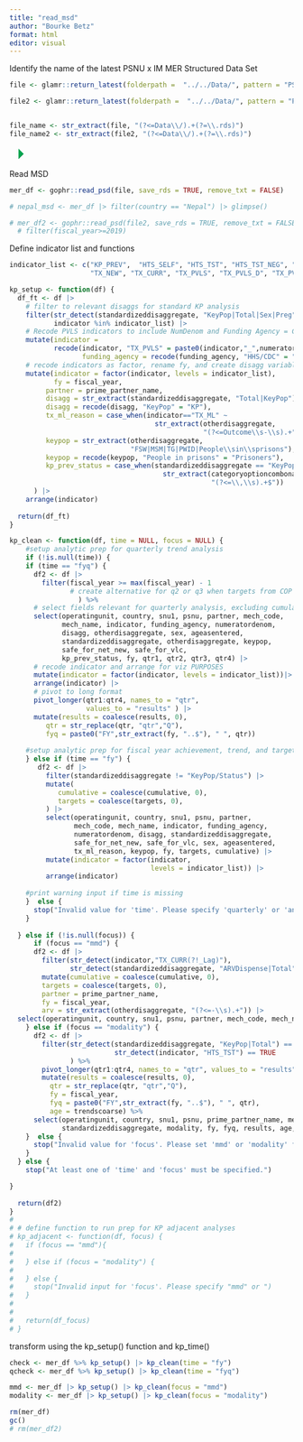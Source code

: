 ```yaml
---
title: "read_msd"
author: "Bourke Betz"
format: html
editor: visual
---
```


Identify the name of the latest PSNU x IM MER Structured Data Set

```r

file <- glamr::return_latest(folderpath =  "../../Data/", pattern = "PSNU_IM_FY2")

file2 <- glamr::return_latest(folderpath =  "../../Data/", pattern = "PSNU_IM_FY1") 


file_name <- str_extract(file, "(?<=Data\\/).+(?=\\.rds)") 
file_name2 <- str_extract(file2, "(?<=Data\\/).+(?=\\.rds)") 
```

![](data:image/png;base64,iVBORw0KGgoAAAANSUhEUgAAACgAAAAaCAYAAADFTB7LAAAAa0lEQVR42u3OywnAIBBAwcXSUoCW5D11xDoNCBGNv0MOecJOBSOi1OZMsJ4dvFxEJ1OQnMxBarIKEpNNkJbsBknJYZCSnAYJyVVQziNig7/nZkFEbhTE5HpBVO4dxOXKIDL3BLG5BJ1T6rsbMfep2CaMN00AAAAASUVORK5CYII= "Run Current Chunk")

Read MSD

```r
mer_df <- gophr::read_psd(file, save_rds = TRUE, remove_txt = FALSE)

# nepal_msd <- mer_df |> filter(country == "Nepal") |> glimpse()

# mer_df2 <- gophr::read_psd(file2, save_rds = TRUE, remove_txt = FALSE) %>% 
  # filter(fiscal_year>=2019)
```

Define indicator list and functions

```r
indicator_list <- c("KP_PREV",  "HTS_SELF", "HTS_TST", "HTS_TST_NEG", "PrEP_NEW", "PrEP_CT", "PrEP_CURR", "HTS_TST_POS",
                    "TX_NEW", "TX_CURR", "TX_PVLS", "TX_PVLS_D", "TX_PVLS_N", "TX_CURR_Lag1", "TX_CURR_Lag2", "TX_ML", "TX_NET_NEW")

kp_setup <- function(df) {
  df_ft <- df |> 
    # filter to relevant disaggs for standard KP analysis 
    filter(str_detect(standardizeddisaggregate, "KeyPop|Total|Sex|Preg"),
           indicator %in% indicator_list) |> 
    # Recode PVLS indicators to include NumDenom and Funding Agency = CDC
    mutate(indicator = 
           recode(indicator, "TX_PVLS" = paste0(indicator,"_",numeratordenom)),
                  funding_agency = recode(funding_agency, "HHS/CDC" = "CDC")) |> 
    # recode indicators as factor, rename fy, and create disagg variables for kp
    mutate(indicator = factor(indicator, levels = indicator_list),
           fy = fiscal_year,
         partner = prime_partner_name,
         disagg = str_extract(standardizeddisaggregate, "Total|KeyPop"),
         disagg = recode(disagg, "KeyPop" = "KP"),
         tx_ml_reason = case_when(indicator=="TX_ML" ~ 
                                    str_extract(otherdisaggregate, 
                                                "(?<=Outcome\\s-\\s).+")),
         keypop = str_extract(otherdisaggregate,
                              "FSW|MSM|TG|PWID|People\\sin\\sprisons"),
         keypop = recode(keypop, "People in prisons" = "Prisoners"),
         kp_prev_status = case_when(standardizeddisaggregate == "KeyPop/Status" ~ 
                                      str_extract(categoryoptioncomboname, 
                                                  "(?<=\\,\\s).+$"))
      ) |> 
    arrange(indicator)
  
  return(df_ft)
}

kp_clean <- function(df, time = NULL, focus = NULL) {
    #setup analytic prep for quarterly trend analysis
    if (!is.null(time)) {
    if (time == "fyq") {
      df2 <- df |> 
        filter(fiscal_year >= max(fiscal_year) - 1
               # create alternative for q2 or q3 when targets from COP shift this)
                 ) %>%
      # select fields relevant for quarterly analysis, excluding cumulative and targets
      select(operatingunit, country, snu1, psnu, partner, mech_code, 
             mech_name, indicator, funding_agency, numeratordenom, 
             disagg, otherdisaggregate, sex, ageasentered, 
             standardizeddisaggregate, otherdisaggregate, keypop, 
             safe_for_net_new, safe_for_vlc,
             kp_prev_status, fy, qtr1, qtr2, qtr3, qtr4) |> 
      # recode indicator and arrange for viz PURPOSES
      mutate(indicator = factor(indicator, levels = indicator_list))|>  
      arrange(indicator) |> 
      # pivot to long format
      pivot_longer(qtr1:qtr4, names_to = "qtr", 
                   values_to = "results" ) |> 
      mutate(results = coalesce(results, 0),
         qtr = str_replace(qtr, "qtr","Q"),
         fyq = paste0("FY",str_extract(fy, "..$"), " ", qtr))
      
    #setup analytic prep for fiscal year achievement, trend, and target achievement analysis
    } else if (time == "fy") {
       df2 <- df |> 
         filter(standardizeddisaggregate != "KeyPop/Status") |> 
         mutate(
            cumulative = coalesce(cumulative, 0),
            targets = coalesce(targets, 0),
         ) |> 
         select(operatingunit, country, snu1, psnu, partner, 
                mech_code, mech_name, indicator, funding_agency, 
                numeratordenom, disagg, standardizeddisaggregate, 
                safe_for_net_new, safe_for_vlc, sex, ageasentered,
                tx_ml_reason, keypop, fy, targets, cumulative) |> 
         mutate(indicator = factor(indicator, 
                                   levels = indicator_list)) |> 
         arrange(indicator)
    
    #print warning input if time is missing   
    }  else {
      stop("Invalid value for 'time'. Please specify 'quarterly' or 'annual'.")
    }
    
  } else if (!is.null(focus)) {    
      if (focus == "mmd") {
      df2 <- df |> 
        filter(str_detect(indicator,"TX_CURR(?!_Lag)"),
               str_detect(standardizeddisaggregate, "ARVDispense|Total")) |> 
        mutate(cumulative = coalesce(cumulative, 0),
        targets = coalesce(targets, 0),
        partner = prime_partner_name,
        fy = fiscal_year,
        arv = str_extract(otherdisaggregate, "(?<=-\\s).+")) |> 
  select(operatingunit, country, snu1, psnu, partner, mech_code, mech_name, indicator, funding_agency, numeratordenom, standardizeddisaggregate, arv, otherdisaggregate, fy, targets, cumulative)
    } else if (focus == "modality") {
      df2 <- df |> 
        filter(str_detect(standardizeddisaggregate, "KeyPop|Total") == FALSE,
                          str_detect(indicator, "HTS_TST") == TRUE
               ) %>%
        pivot_longer(qtr1:qtr4, names_to = "qtr", values_to = "results" ) %>%
        mutate(results = coalesce(results, 0),
          qtr = str_replace(qtr, "qtr","Q"),
          fy = fiscal_year,
          fyq = paste0("FY",str_extract(fy, "..$"), " ", qtr),
          age = trendscoarse) %>%
      select(operatingunit, country, snu1, psnu, prime_partner_name, mech_code, mech_name, indicator, funding_agency, numeratordenom,
             standardizeddisaggregate, modality, fy, fyq, results, age, ageasentered, sex)
    }  else {
      stop("Invalid value for 'focus'. Please set 'mmd' or 'modality' for focus")
    }
  } else {
    stop("At least one of 'time' and 'focus' must be specified.")

}
  
  return(df2)
}
# 
# # define function to run prep for KP adjacent analyses
# kp_adjacent <- function(df, focus) {
#   if (focus == "mmd"){
#     
#   } else if (focus = "modality") {
#     
#   } else {
#     stop("Invalid input for 'focus'. Please specify "mmd" or ")
#   }
#     
#   
#   return(df_focus)
# }

```

transform using the kp_setup() function and kp_time()

```r
check <- mer_df %>% kp_setup() |> kp_clean(time = "fy")
qcheck <- mer_df %>% kp_setup() |> kp_clean(time = "fyq")

mmd <- mer_df |> kp_setup() |> kp_clean(focus = "mmd")
modality <- mer_df |> kp_setup() |> kp_clean(focus = "modality")
```

```r
rm(mer_df)
gc()
# rm(mer_df2)

```
